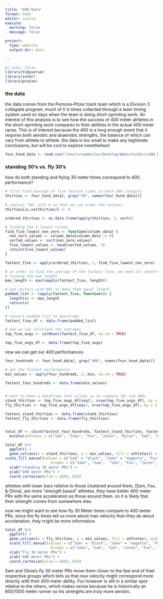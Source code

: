 ```yaml
---
title: "400 Data"
format: html
editor: source
execute: 
  warning: false
  message: false

project:
  type: website
  output-dir: docs
  
---
```


```r
#| echo: false
library(tidyverse)
library(infer)
library(praise)
```

### the data

the data comes from the Pomona-Pitzer track team which is a Division 3 collegiate program. much of it is times collected through a laser timing system used on days when the team is doing short-sprinting work. An interest of this analysis is to see how the success of 400 meter athletes in the short-sprinting work compares to their abilities in the actual 400 meter races. This is of interest because the 400 is a long enough event that it requires both aerobic and anaerobic strengths, the balance of which can vary from athlete to athlete. the data is too small to make any legitimate conclusions, but will be cool to explore nonetheless!

```r
four_hund_data <- read.csv("/Users/sambutler/Desktop/Website/docs/400_Data_Sheet1.csv")
```

### standing 30's vs. fly 30's

how do both standing and flying 30 meter times correspond to 400 performance?

```r
# first find average of five fastest times in each 30m category
thirties <- four_hund_data[, grep("30", names(four_hund_data))] 
  
# replace "NA" with 0 so that we can order the columns
thirties[is.na(thirties)] <- 0

ordered_thirties <- as.data.frame(apply(thirties, 2, sort))

# finding the 5 lowest values
find_five_lowest_non_zero <- function(column_data) {
  non_zero_values <- column_data[column_data != 0]
  sorted_values <- sort(non_zero_values)
  five_lowest_values <- head(sorted_values, 5)
  return(five_lowest_values)
}

fastest_five <- apply(ordered_thirties, 2, find_five_lowest_non_zero) 

# in order to find the average of the fastest five, we need all vectors to actually be five values
# finding the max_length
max_length <- max(sapply(fastest_five, length))

# pad vectors with NAs to make them equal length
padded_list <- lapply(fastest_five, function(x) {
  length(x) <- max_length
  return(x)
})

# convert padded list to dataframe
fastest_five_df <- data.frame(padded_list)

# now we can calculate the averages
top_five_avgs <- colMeans(fastest_five_df, na.rm = TRUE)

top_five_avgs_df <- data.frame(top_five_avgs)

```

now we can get our 400 performances

```r
four_hundreds <- four_hund_data[, grep("400", names(four_hund_data))] 

# get the fastest performances
min_values <- apply(four_hundreds, 2, min, na.rm = TRUE)

fastest_four_hundreds <- data.frame(min_values)
  
```

```r
# want to make a dataframe that allows us to compare 30s and 400s
stand_thirties <- top_five_avgs_df[seq(1, nrow(top_five_avgs_df), by = 2), ]
fly_thirties <- top_five_avgs_df[seq(2, nrow(top_five_avgs_df), by = 2), ]

fastest_stand_thirties <- data.frame(stand_thirties)
fastest_fly_thirties <- data.frame(fly_thirties)


total_df <- cbind(fastest_four_hundreds, fastest_stand_thirties, fastest_fly_thirties) %>%
  mutate(athletes = c("Sam", "Jake", "Fox", "Jalen", "Rylan", "Seb", "Olivia", "Nicole", "Kensi", "Anna"))

```

```r
total_df %>%
  ggplot() +
  geom_col(aes(x = stand_thirties, y = min_values, fill = athletes)) +
scale_fill_manual(values = c("Sam" = "black", "Jake" = "magenta", "Fox" = "purple", "Seb" = "darkblue", "Jalen" = "red", "Rylan" = "maroon", "Olivia" = "lightgreen", "Nicole" = "green", "Kensi" = "darkgreen", "Anna" = "orange"),
                     breaks = c("Jake", "Sam",  "Seb", "Fox", "Jalen", "Rylan", "Kensi", "Olivia", "Anna", "Nicole")) +
  xlab("standing 30 meter PRs") +
  ylab("400 meter PRs") +
  coord_cartesian(ylim = c(45, 65))

```

athletes with lower bars relative to those clustered around them, (Sam, Fox, & Olivia), are more "strength based" athletes. they have better 400 meter PRs with the same acceleration as those around them. so it is likely that their strength comes from somewhere else.

now we might want to see how fly 30 Meter times compare to 400 meter PRs. since the fly times tell us more about max velocity than they do about acceleration, they might be more informative.

```r
total_df %>%
  ggplot() +
  geom_col(aes(x = fly_thirties, y = min_values, fill = athletes), width = 0.005) +
  scale_fill_manual(values = c("Sam" = "black", "Jake" = "magenta", "Fox" = "purple", "Seb" = "darkblue", "Jalen" = "red", "Rylan" = "maroon", "Olivia" = "lightgreen", "Nicole" = "green", "Kensi" = "darkgreen", "Anna" = "orange"),
                     breaks = c("Jake", "Sam", "Seb", "Jalen", "Fox", "Rylan", "Olivia", "Kensi", "Nicole", "Anna")) +
  xlab("fly 30 meter PRs") +
  ylab("400 meter PRs") +
  coord_cartesian(ylim = c(45, 65)) 
```
Sam and Olivia's fly 30 meter PRs move them closer to the fast end of their respective groups which tells us that max velocity might correspond more directly with their 400 meter ability. Fox however is still in a similar spot relative to the others, which makes sense because he is historically an 800/1500 meter runner so his strengths are truly more aerobic.
